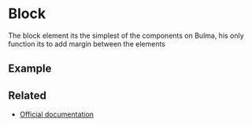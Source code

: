 
<Meta title="Elements/Block" />

# Block

The block element its the simplest of the components on Bulma, his only function its to add margin between the elements

<ArgsTable of={Block} />

## Example

<Canvas>
  <Story story={stories.Blocks} name="Block" />
</Canvas>


## Related

- [Official documentation](https://bulma.io/documentation/elements/block)
